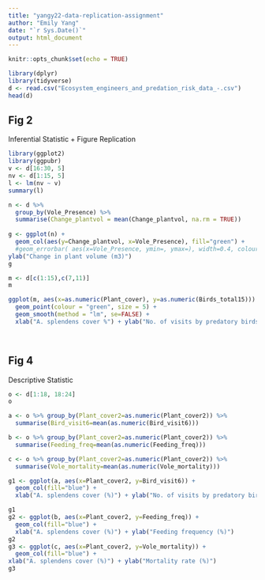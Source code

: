 ```yaml
---
title: "yangy22-data-replication-assignment"
author: "Emily Yang"
date: "`r Sys.Date()`"
output: html_document
---
```


```r
knitr::opts_chunk$set(echo = TRUE)
```

```r
library(dplyr)
library(tidyverse)
d <- read.csv("Ecosystem_engineers_and_predation_risk_data_-.csv")
head(d)

```
## Fig 2
 
Inferential Statistic + Figure Replication
```r

library(ggplot2)
library(ggpubr)
v <- d[16:30, 5]
nv <- d[1:15, 5]
l <- lm(nv ~ v)
summary(l)

n <- d %>%
  group_by(Vole_Presence) %>%
  summarise(Change_plantvol = mean(Change_plantvol, na.rm = TRUE))
  
g <- ggplot(n) +
  geom_col(aes(y=Change_plantvol, x=Vole_Presence), fill="green") +
  #geom_errorbar( aes(x=Vole_Presence, ymin=, ymax=), width=0.4, colour="orange", alpha=0.9, size=1.3) + 
ylab("Change in plant volume (m3)")
g

m <- d[c(1:15),c(7,11)] 
m

ggplot(m, aes(x=as.numeric(Plant_cover), y=as.numeric(Birds_total15))) +
  geom_point(colour = "green", size = 5) + 
  geom_smooth(method = "lm", se=FALSE) +
  xlab("A. splendens cover %") + ylab("No. of visits by predatory birds/plot")

  
```
 
## Fig 4

Descriptive Statistic
```r


o <- d[1:18, 18:24]
o

a <- o %>% group_by(Plant_cover2=as.numeric(Plant_cover2)) %>% 
  summarise(Bird_visit6=mean(as.numeric(Bird_visit6)))

b <- o %>% group_by(Plant_cover2=as.numeric(Plant_cover2)) %>% 
  summarise(Feeding_freq=mean(as.numeric(Feeding_freq))) 

c <- o %>% group_by(Plant_cover2=as.numeric(Plant_cover2)) %>% 
  summarise(Vole_mortality=mean(as.numeric(Vole_mortality)))

g1 <- ggplot(a, aes(x=Plant_cover2, y=Bird_visit6)) +
  geom_col(fill="blue") + 
  xlab("A. splendens cover (%)") + ylab("No. of visits by predatory birds/plot")

g1
g2 <- ggplot(b, aes(x=Plant_cover2, y=Feeding_freq)) +
  geom_col(fill="blue") +
  xlab("A. splendens cover (%)") + ylab("Feeding frequency (%)")
g2
g3 <- ggplot(c, aes(x=Plant_cover2, y=Vole_mortality)) +
  geom_col(fill="blue") +
xlab("A. splendens cover (%)") + ylab("Mortality rate (%)")
g3

```


